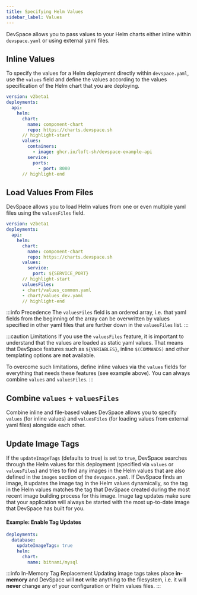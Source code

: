 ```yaml
---
title: Specifying Helm Values
sidebar_label: Values
---
```


DevSpace allows you to pass values to your Helm charts either inline within `devspace.yaml` or using external yaml files.


## Inline Values
To specify the values for a Helm deployment directly within `devspace.yaml`, use the `values` field and define the values according to the values specification of the Helm chart that you are deploying.

```yaml title=devspace.yaml
version: v2beta1
deployments:
  api:
    helm:
      chart:
        name: component-chart
        repo: https://charts.devspace.sh
      // highlight-start
      values:
        containers:
          - image: ghcr.io/loft-sh/devspace-example-api
        service:
          ports:
            - port: 8080
      // highlight-end
```

## Load Values From Files
DevSpace allows you to load Helm values from one or even multiple yaml files using the `valuesFiles` field.

```yaml title=devspace.yaml
version: v2beta1
deployments:
  api:
    helm:
      chart:
        name: component-chart
        repo: https://charts.devspace.sh
      values:
        service:
          port: ${SERVICE_PORT}
      // highlight-start
      valuesFiles:
      - chart/values_common.yaml
      - chart/values_dev.yaml
      // highlight-end
```

:::info Precedence
The `valuesFiles` field is an ordered array, i.e. that yaml fields from the beginning of the array can be overwritten by values specified in other yaml files that are further down in the `valuesFiles` list.
:::

:::caution Limitations
If you use the `valuesFiles` feature, it is important to understand that the values are loaded as static yaml values. That means that DevSpace features such as `${VARIABLES}`, inline `$(COMMANDS)` and other templating options are **not** available.

To overcome such limitations, define inline values via the `values` fields for everything that needs these features (see example above). You can always combine `values` and `valuesFiles`.
:::


## Combine `values` + `valuesFiles`
Combine inline and file-based values
DevSpace allows you to specify `values` (for inline values) and `valuesFiles` (for loading values from external yaml files) alongside each other.


## Update Image Tags
If the `updateImageTags` (defaults to true) is set to `true`, DevSpace searches through the Helm values for this deployment (specified via `values` or `valuesFiles`) and tries to find any images in the Helm values that are also defined in the `images` section of the `devspace.yaml`. If DevSpace finds an image, it updates the image tag in the Helm values dynamically, so the tag in the Helm values matches the tag that DevSpace created during the most recent image building process for this image. Image tag updates make sure that your application will always be started with the most up-to-date image that DevSpace has built for you.

#### Example: Enable Tag Updates
```yaml {3}
deployments:
  database:
    updateImageTags: true
    helm:
      chart:
        name: bitnami/mysql
```

:::info In-Memory Tag Replacement
Updating image tags takes place **in-memory** and DevSpace will **not** write anything to the filesystem, i.e. it will **never** change any of your configuration or Helm values files.
:::
